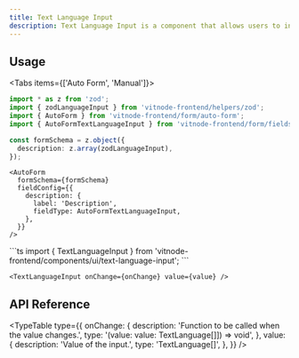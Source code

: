 ```yaml
---
title: Text Language Input
description: Text Language Input is a component that allows users to input text in different languages.
---
```


## Usage


<Tabs items={['Auto Form', 'Manual']}>
  <Tab value="Auto Form">
```ts
import * as z from 'zod';
import { zodLanguageInput } from 'vitnode-frontend/helpers/zod';
import { AutoForm } from 'vitnode-frontend/form/auto-form';
import { AutoFormTextLanguageInput } from 'vitnode-frontend/form/fields/text-language-input';
```

```ts
const formSchema = z.object({
  description: z.array(zodLanguageInput),
});
```

```tsx
<AutoForm
  formSchema={formSchema}
  fieldConfig={{
    description: {
      label: 'Description',
      fieldType: AutoFormTextLanguageInput,
    },
  }}
/>
```

  </Tab>

  <Tab value="Manual">
```ts
import { TextLanguageInput } from 'vitnode-frontend/components/ui/text-language-input'; 
```

```tsx
<TextLanguageInput onChange={onChange} value={value} />
```

  </Tab>
</Tabs>

## API Reference


<TypeTable
  type={{
    onChange: {
      description: 'Function to be called when the value changes.',
      type: '(value: value: TextLanguage[]]) => void',
    },
    value: {
      description: 'Value of the input.',
      type: 'TextLanguage[]',
    },
  }}
/>
